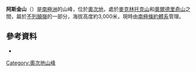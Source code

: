 {{coord|80|10|S|157|53|E|display=title}}

'''阿斯金山'''（{{lang-en|Mount Askin}}）是[[南極洲|南極洲]]的山峰，位於[[奧次地|奧次地]]，處於[[麥克林托克山|麥克林托克山]]和[[奧爾德里奇山|奧爾德里奇山]]之間，屬於[[不列顛嶺|不列顛嶺]]的一部分，海拔高度約3,000米，現時由[[南極條約體系|南極條約體系]]管理。

==參考資料==
* {{usgs-gazetteer}}

{{DEFAULTSORT:Mount Askin}}
[[Category:奧次地山峰|Category:奧次地山峰]]


{{OatesLand-geo-stub}}